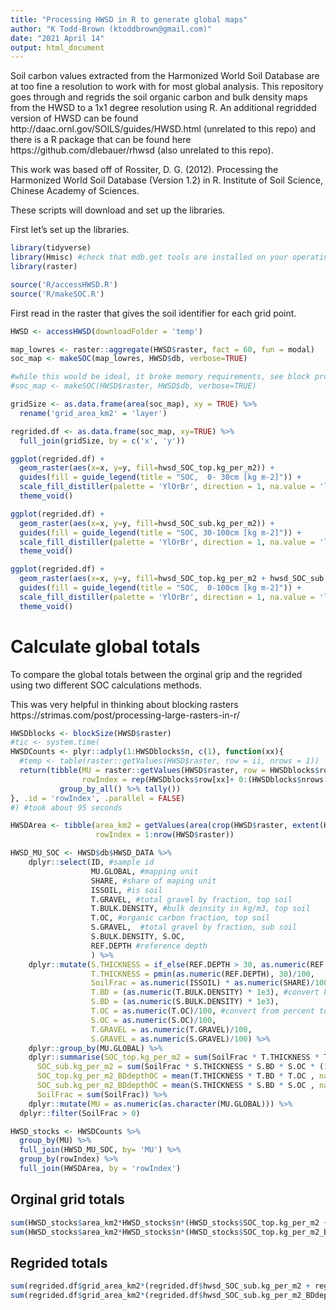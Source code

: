 ```yaml
---
title: "Processing HWSD in R to generate global maps"
author: "K Todd-Brown (ktoddbrown@gmail.com)"
date: "2021 April 14"
output: html_document
---
```


Soil carbon values extracted from the Harmonized World Soil Database are at too fine a resolution to work with for most global analysis. This repository goes through and regrids the soil organic carbon and bulk density maps from the HWSD to a 1x1 degree resolution using R. An additional regridded version of HWSD can be found http://daac.ornl.gov/SOILS/guides/HWSD.html (unrelated to this repo) and there is a R package that can be found here https://github.com/dlebauer/rhwsd (also unrelated to this repo).

This work was based off of Rossiter, D. G. (2012). Processing the Harmonized World Soil Database (Version 1.2) in R. Institute of Soil Science, Chinese Academy of Sciences.

These scripts will download and set up the libraries.

First let's set up the libraries.
```r
library(tidyverse)
library(Hmisc) #check that mdb.get tools are installed on your operating systems to connect w/ access db
library(raster)

source('R/accessHWSD.R')
source('R/makeSOC.R')

```

First read in the raster that gives the soil identifier for each grid point.
```r
HWSD <- accessHWSD(downloadFolder = 'temp')

map_lowres <- raster::aggregate(HWSD$raster, fact = 60, fun = modal)
soc_map <- makeSOC(map_lowres, HWSD$db, verbose=TRUE)

#while this would be ideal, it broke memory requirements, see block prosessing below
#soc_map <- makeSOC(HWSD$raster, HWSD$db, verbose=TRUE)

gridSize <- as.data.frame(area(soc_map), xy = TRUE) %>% 
  rename('grid_area_km2' = 'layer')
```

```r
regrided.df <- as.data.frame(soc_map, xy=TRUE) %>%
  full_join(gridSize, by = c('x', 'y'))

ggplot(regrided.df) +
  geom_raster(aes(x=x, y=y, fill=hwsd_SOC_top.kg_per_m2)) +
  guides(fill = guide_legend(title = "SOC,  0- 30cm [kg m-2]")) +
  scale_fill_distiller(palette = 'YlOrBr', direction = 1, na.value = 'lightblue', values = c(0, .1, .2, .5, 1))+
  theme_void()

ggplot(regrided.df) +
  geom_raster(aes(x=x, y=y, fill=hwsd_SOC_sub.kg_per_m2)) +
  guides(fill = guide_legend(title = "SOC, 30-100cm [kg m-2]")) +
  scale_fill_distiller(palette = 'YlOrBr', direction = 1, na.value = 'lightblue',  values = c(0, .1, .2, .5, 1))+
  theme_void()

ggplot(regrided.df) +
  geom_raster(aes(x=x, y=y, fill=hwsd_SOC_top.kg_per_m2 + hwsd_SOC_sub.kg_per_m2)) +
  guides(fill = guide_legend(title = "SOC,  0-100cm [kg m-2]")) +
  scale_fill_distiller(palette = 'YlOrBr', direction = 1, na.value = 'lightblue', values = c(0, .1, .2, .5, 1)) +
  theme_void()
```


# Calculate global totals

To compare the global totals between the orginal grip and the regrided using two different SOC calculations methods.

This was very helpful in thinking about blocking rasters
https://strimas.com/post/processing-large-rasters-in-r/

```r

HWSDblocks <- blockSize(HWSD$raster)
#tic <- system.time(
HWSDCounts <- plyr::adply(1:HWSDblocks$n, c(1), function(xx){
  #temp <- table(raster::getValues(HWSD$raster, row = ii, nrows = 1))
  return(tibble(MU = raster::getValues(HWSD$raster, row = HWSDblocks$row[xx], nrows = HWSDblocks$nrows[xx]),
                rowIndex = rep(HWSDblocks$row[xx]+ 0:(HWSDblocks$nrows[xx]-1), each = ncol(HWSD$raster))) %>%
           group_by_all() %>% tally())
}, .id = 'rowIndex', .parallel = FALSE)
#) #took about 95 seconds

HWSDArea <- tibble(area_km2 = getValues(area(crop(HWSD$raster, extent(HWSD$raster, 1, nrow(HWSD$raster), 1, 1)))),
                   rowIndex = 1:nrow(HWSD$raster))

HWSD_MU_SOC <- HWSD$db$HWSD_DATA %>%
    dplyr::select(ID, #sample id
                  MU.GLOBAL, #mapping unit
                  SHARE, #share of maping unit
                  ISSOIL, #is soil
                  T.GRAVEL, #total gravel by fraction, top soil
                  T.BULK.DENSITY, #bulk deinsity in kg/m3, top soil
                  T.OC, #organic carbon fraction, top soil
                  S.GRAVEL,  #total gravel by fraction, sub soil
                  S.BULK.DENSITY, S.OC, 
                  REF.DEPTH #reference depth
                  ) %>%
    dplyr::mutate(S.THICKNESS = if_else(REF.DEPTH > 30, as.numeric(REF.DEPTH - 30), as.numeric(0))/100,
                  T.THICKNESS = pmin(as.numeric(REF.DEPTH), 30)/100,
                  SoilFrac = as.numeric(ISSOIL) * as.numeric(SHARE)/100,
                  T.BD = (as.numeric(T.BULK.DENSITY) * 1e3), #convert kg/dm3 to kg/m3
                  S.BD = (as.numeric(S.BULK.DENSITY) * 1e3),
                  T.OC = as.numeric(T.OC)/100, #convert from percent to fraction
                  S.OC = as.numeric(S.OC)/100,
                  T.GRAVEL = as.numeric(T.GRAVEL)/100,
                  S.GRAVEL = as.numeric(S.GRAVEL)/100) %>% 
    dplyr::group_by(MU.GLOBAL) %>%
    dplyr::summarise(SOC_top.kg_per_m2 = sum(SoilFrac * T.THICKNESS * T.BD * T.OC * (1 - T.GRAVEL), na.rm=TRUE), 
      SOC_sub.kg_per_m2 = sum(SoilFrac * S.THICKNESS * S.BD * S.OC * (1 - S.GRAVEL), na.rm=TRUE),
      SOC_top.kg_per_m2_BDdepthOC = mean(T.THICKNESS * T.BD * T.OC , na.rm=TRUE), 
      SOC_sub.kg_per_m2_BDdepthOC = mean(S.THICKNESS * S.BD * S.OC , na.rm=TRUE),
      SoilFrac = sum(SoilFrac)) %>%
    dplyr::mutate(MU = as.numeric(as.character(MU.GLOBAL))) %>%
  dplyr::filter(SoilFrac > 0)

HWSD_stocks <- HWSDCounts %>%
  group_by(MU) %>%
  full_join(HWSD_MU_SOC, by= 'MU') %>%
  group_by(rowIndex) %>%
  full_join(HWSDArea, by = 'rowIndex')

```

## Orginal grid totals

```r
sum(HWSD_stocks$area_km2*HWSD_stocks$n*(HWSD_stocks$SOC_top.kg_per_m2 + HWSD_stocks$SOC_sub.kg_per_m2)*(1e6/1e12), na.rm=TRUE)
sum(HWSD_stocks$area_km2*HWSD_stocks$n*(HWSD_stocks$SOC_top.kg_per_m2_BDdepthOC + HWSD_stocks$SOC_sub.kg_per_m2_BDdepthOC)*(1e6/1e12), na.rm=TRUE)
```

## Regrided totals

```r

sum(regrided.df$grid_area_km2*(regrided.df$hwsd_SOC_sub.kg_per_m2 + regrided.df$hwsd_SOC_top.kg_per_m2)*(1e6/1e12), na.rm=TRUE)
sum(regrided.df$grid_area_km2*(regrided.df$hwsd_SOC_sub.kg_per_m2_BDdepthOC + regrided.df$hwsd_SOC_top.kg_per_m2_BDdepthOC)*(1e6/1e12), na.rm=TRUE)

```


